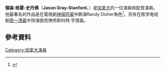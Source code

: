{{Infobox person
| name         = Jason Gray-Stanford
| image        = Jason Gray-Stanford (1).jpg
| caption      = 
| othername    = Jason Gray Standford
| yearsactive  = 1986–現在
| occupation   = 演員
| birth_date   = {{Birth date and age|1970|5|19}}
| birth_place  = 加拿大[[卑詩省|卑詩省]][[溫哥華|溫哥華]]
}}
'''傑森·格雷-史丹佛'''（'''Jason Gray-Stanford'''，{{bd|1970年|5月19日}}）是[[加拿大|加拿大]]的一位演員和配音演員。他最著名的作品是在電視劇[[神探阿蒙|神探阿蒙]]中飾演Randy Disher角色<ref>{{Cite web |url=http://www.imdb.com/title/tt2217759/?ref_=tt_ov_inf |title=存档副本 |accessdate=2016-03-23 |archive-date=2015-11-26 |archive-url=https://web.archive.org/web/20151126055045/http://www.imdb.com/title/tt2217759/?ref_=tt_ov_inf |dead-url=no }}</ref>。另有在医学电视剧[[周一清晨|周一清晨]]中饰演医院律师斯科特·亨德森。
==參考資料==
{{Reflist}}
[[Category:加拿大演員|Category:加拿大演員]]